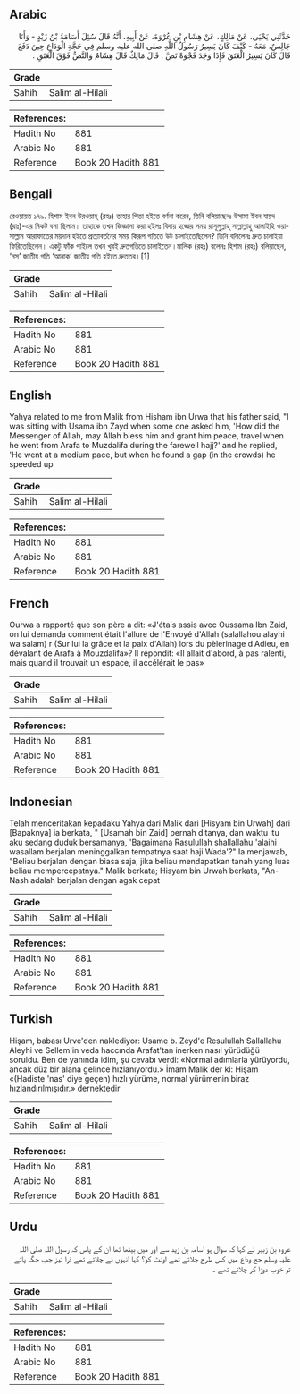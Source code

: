 ## Arabic


<div dir="rtl" lang="ar" style={{fontSize:'larger',backgroundColor:'#f8f9fa',padding:20}}>
حَدَّثَنِي يَحْيَى، عَنْ مَالِكٍ، عَنْ هِشَامِ بْنِ عُرْوَةَ، عَنْ أَبِيهِ، أَنَّهُ قَالَ سُئِلَ أُسَامَةُ بْنُ زَيْدٍ - وَأَنَا جَالِسٌ، مَعَهُ - كَيْفَ كَانَ يَسِيرُ رَسُولُ اللَّهِ صلى الله عليه وسلم فِي حَجَّةِ الْوَدَاعِ حِينَ دَفَعَ قَالَ كَانَ يَسِيرُ الْعَنَقَ فَإِذَا وَجَدَ فَجْوَةً نَصَّ ‏.‏ قَالَ مَالِكٌ قَالَ هِشَامٌ وَالنَّصُّ فَوْقَ الْعَنَقِ ‏.‏
</div>
<div style={{backgroundColor:'#f8f9fa',padding:20, marginBottom: 10}}><table> <thead> <tr> <th>Grade</th> <th></th> </tr> </thead> <tbody> <tr><td>Sahih</td><td>Salim al-Hilali</td></tr></tbody></table><table> <thead> <tr> <th>References:</th> <th></th> </tr> </thead> <tbody><tr><td>Hadith No</td><td>881</td></tr><tr><td>Arabic No</td><td>881</td></tr><tr><td>Reference</td><td>Book 20 Hadith 881</td></tr></tbody></table></div>

## Bengali


<div dir="ltr" lang="bn" style={{fontSize:'larger',backgroundColor:'#f8f9fa',padding:20}}>
রেওয়ায়ত ১৭৯. হিশাম ইবন উরওয়াহ্ (রহঃ) তাহার পিতা হইতে বর্ণনা করেন, তিনি বলিয়াছেনঃ উসামা ইবন যায়দ (রাঃ)-এর নিকট বসা ছিলাম। তাহাকে তখন জিজ্ঞাসা করা হইলঃ বিদায় হজ্জের সময় রাসূলুল্লাহ্ সাল্লাল্লাহু আলাইহি ওয়াসাল্লাম আরাফাতের ময়দান হইতে প্রত্যাবর্তনের সময় কিরূপ গতিতে উট চালাইতেছিলেন? তিনি বলিলেনঃ দ্রুত চালাইয়া ফিরিতেছিলেন। একটু ফাঁক পাইলে তখন খুবই দ্রুতগতিতে চালাইতেন।মালিক (রহঃ) বলেনঃ হিশাম (রহঃ) বলিয়াছেন, ‘নস’ জাতীয় গতি ‘আনাক’ জাতীয় গতি হইতে দ্রুততর।[1]
</div>
<div style={{backgroundColor:'#f8f9fa',padding:20, marginBottom: 10}}><table> <thead> <tr> <th>Grade</th> <th></th> </tr> </thead> <tbody> <tr><td>Sahih</td><td>Salim al-Hilali</td></tr></tbody></table><table> <thead> <tr> <th>References:</th> <th></th> </tr> </thead> <tbody><tr><td>Hadith No</td><td>881</td></tr><tr><td>Arabic No</td><td>881</td></tr><tr><td>Reference</td><td>Book 20 Hadith 881</td></tr></tbody></table></div>

## English


<div dir="ltr" lang="en" style={{fontSize:'larger',backgroundColor:'#f8f9fa',padding:20}}>
Yahya related to me from Malik from Hisham ibn Urwa that his father said, "I was sitting with Usama ibn Zayd when some one asked him, 'How did the Messenger of Allah, may Allah bless him and grant him peace, travel when he went from Arafa to Muzdalifa during the farewell hajj?' and he replied, 'He went at a medium pace, but when he found a gap (in the crowds) he speeded up
</div>
<div style={{backgroundColor:'#f8f9fa',padding:20, marginBottom: 10}}><table> <thead> <tr> <th>Grade</th> <th></th> </tr> </thead> <tbody> <tr><td>Sahih</td><td>Salim al-Hilali</td></tr></tbody></table><table> <thead> <tr> <th>References:</th> <th></th> </tr> </thead> <tbody><tr><td>Hadith No</td><td>881</td></tr><tr><td>Arabic No</td><td>881</td></tr><tr><td>Reference</td><td>Book 20 Hadith 881</td></tr></tbody></table></div>

## French


<div dir="ltr" lang="fr" style={{fontSize:'larger',backgroundColor:'#f8f9fa',padding:20}}>
Ourwa a rapporté que son père a dit: «J'étais assis avec Oussama Ibn Zaid, on lui demanda comment était l'allure de l'Envoyé d'Allah (salallahou alayhi wa salam) r (Sur lui la grâce et la paix d'Allah) lors du pèlerinage d'Adieu, en dévalant de Arafa à Mouzdalifa»? Il répondit: «Il allait d'abord, à pas ralenti, mais quand il trouvait un espace, il accélérait le pas»
</div>
<div style={{backgroundColor:'#f8f9fa',padding:20, marginBottom: 10}}><table> <thead> <tr> <th>Grade</th> <th></th> </tr> </thead> <tbody> <tr><td>Sahih</td><td>Salim al-Hilali</td></tr></tbody></table><table> <thead> <tr> <th>References:</th> <th></th> </tr> </thead> <tbody><tr><td>Hadith No</td><td>881</td></tr><tr><td>Arabic No</td><td>881</td></tr><tr><td>Reference</td><td>Book 20 Hadith 881</td></tr></tbody></table></div>

## Indonesian


<div dir="ltr" lang="id" style={{fontSize:'larger',backgroundColor:'#f8f9fa',padding:20}}>
Telah menceritakan kepadaku Yahya dari Malik dari [Hisyam bin Urwah] dari [Bapaknya] ia berkata, " [Usamah bin Zaid] pernah ditanya, dan waktu itu aku sedang duduk bersamanya, 'Bagaimana Rasulullah shallallahu 'alaihi wasallam berjalan meninggalkan tempatnya saat haji Wada'?" Ia menjawab, "Beliau berjalan dengan biasa saja, jika beliau mendapatkan tanah yang luas beliau mempercepatnya." Malik berkata; Hisyam bin Urwah berkata, "An-Nash adalah berjalan dengan agak cepat
</div>
<div style={{backgroundColor:'#f8f9fa',padding:20, marginBottom: 10}}><table> <thead> <tr> <th>Grade</th> <th></th> </tr> </thead> <tbody> <tr><td>Sahih</td><td>Salim al-Hilali</td></tr></tbody></table><table> <thead> <tr> <th>References:</th> <th></th> </tr> </thead> <tbody><tr><td>Hadith No</td><td>881</td></tr><tr><td>Arabic No</td><td>881</td></tr><tr><td>Reference</td><td>Book 20 Hadith 881</td></tr></tbody></table></div>

## Turkish


<div dir="ltr" lang="tr" style={{fontSize:'larger',backgroundColor:'#f8f9fa',padding:20}}>
Hişam, babası Urve'den naklediyor: Usame b. Zeyd'e Resulullah Sallallahu Aleyhi ve Sellem'in veda haccında Arafat'tan inerken nasıl yürüdüğü soruldu. Ben de yanında idim, şu cevabı verdi: «Normal adımlarla yürüyordu, ancak düz bir alana gelince hızlanıyordu.» İmam Malik der ki: Hişam «(Hadiste 'nas' diye geçen) hızlı yürüme, normal yürümenin biraz hızlandırılmışıdır.» dernektedir
</div>
<div style={{backgroundColor:'#f8f9fa',padding:20, marginBottom: 10}}><table> <thead> <tr> <th>Grade</th> <th></th> </tr> </thead> <tbody> <tr><td>Sahih</td><td>Salim al-Hilali</td></tr></tbody></table><table> <thead> <tr> <th>References:</th> <th></th> </tr> </thead> <tbody><tr><td>Hadith No</td><td>881</td></tr><tr><td>Arabic No</td><td>881</td></tr><tr><td>Reference</td><td>Book 20 Hadith 881</td></tr></tbody></table></div>

## Urdu


<div dir="rtl" lang="ur" style={{fontSize:'larger',backgroundColor:'#f8f9fa',padding:20}}>
عروہ بن زبیر نے کہا کہ سوال ہو اسامہ بن زید سے اور میں بیٹھا تھا ان کے پاس کہ رسول اللہ صلی اللہ علیہ وسلم حج وداع میں کس طرح چلاتے تھے اونٹ کو؟ کہا انہوں نے چلاتے تھے ذرا تیز جب جگہ پاتے تو خوب دوڑا کر چلاتے تھے ۔
</div>
<div style={{backgroundColor:'#f8f9fa',padding:20, marginBottom: 10}}><table> <thead> <tr> <th>Grade</th> <th></th> </tr> </thead> <tbody> <tr><td>Sahih</td><td>Salim al-Hilali</td></tr></tbody></table><table> <thead> <tr> <th>References:</th> <th></th> </tr> </thead> <tbody><tr><td>Hadith No</td><td>881</td></tr><tr><td>Arabic No</td><td>881</td></tr><tr><td>Reference</td><td>Book 20 Hadith 881</td></tr></tbody></table></div>